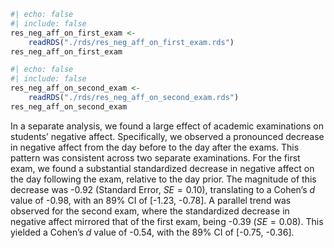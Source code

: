 
```r
#| echo: false
#| include: false
res_neg_aff_on_first_exam <-
    readRDS("./rds/res_neg_aff_on_first_exam.rds")
res_neg_aff_on_first_exam
```

```r
#| echo: false
#| include: false
res_neg_aff_on_second_exam <-
    readRDS("./rds/res_neg_aff_on_second_exam.rds")
res_neg_aff_on_second_exam
```

In a separate analysis, we found a large effect of academic examinations on students' negative affect. Specifically, we observed a pronounced decrease in negative affect from the day before to the day after the exams. This pattern was consistent across two separate examinations. For the first exam, we found a substantial standardized decrease in negative affect on the day following the exam, relative to the day prior. The magnitude of this decrease was -0.92 (Standard Error, $SE = 0.10$), translating to a Cohen's $d$ value of -0.98, with an 89% CI of [-1.23, -0.78]. A parallel trend was observed for the second exam, where the standardized decrease in negative affect mirrored that of the first exam, being -0.39 ($SE = 0.08$). This yielded a Cohen's $d$ value of -0.54, with the 89% CI of [-0.75, -0.36].
